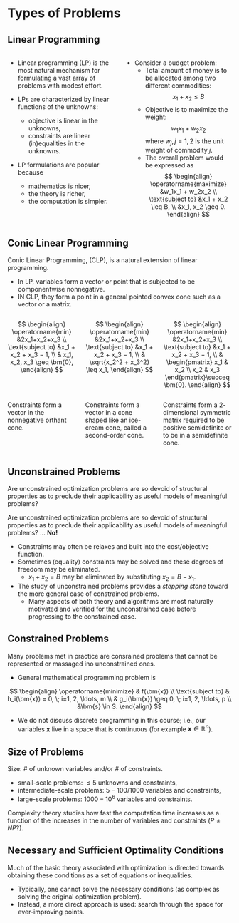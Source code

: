 <!-- # Types of Problems {visibility="uncounted"} -->
# Types of Problems

## Linear Programming {.smaller}

:::: {.columns}

::: {.column width="50%"}

* Linear programming (LP) is the most natural mechanism for formulating a vast 
array of problems with modest effort.

* LPs are characterized by linear functions of the unknowns:
  - objective is linear in the unknowns,
  - constraints are linear (in)equalities in the unknowns.

* LP formulations are popular because
  - mathematics is nicer,
  - the theory is richer,
  - the computation is simpler.

:::

::: {.column width="50%"}

* Consider a budget problem:
  - Total amount of money is to be allocated among two different commodities:
  $$ 
  x_1 + x_2 \leq B
  $$
  - Objective is to maximize the weight:
  $$
  w_1 x_1 + w_2 x_2
  $$
  where $w_j, \, j=1,2$ is the unit weight of commodity $j$.
  - The overall problem would be expressed as
  $$
  \begin{align}
    \operatorname{maximize} &w_1x_1 + w_2x_2 \\
    \text{subject to} &x_1 + x_2 \leq B, \\
     &x_1, x_2 \geq 0.
  \end{align}
  $$
:::

::::

## Conic Linear Programming {.smaller}

Conic Linear Programming, (CLP), is a natural extension of linear programming.

* In LP, variables form a vector or point that is subjected to be componentwise
nonnegative.
* IN CLP, they form a point in a general pointed convex cone such as a vector or
a matrix.

:::: {.columns}

::: {.column width="33%"}
$$
\begin{align}
\operatorname{min} &2x_1+x_2+x_3 \\
\text{subject to} &x_1 + x_2 + x_3 = 1, \\
& x_1, x_2, x_3 \geq \bm{0},
\end{align}
$$
:::


::: {.column width="33%"}
$$
\begin{align}
\operatorname{min} &2x_1+x_2+x_3 \\
\text{subject to} &x_1 + x_2 + x_3 = 1, \\
& \sqrt{x_2^2 + x_3^2} \leq x_1,
\end{align}
$$
:::

::: {.column width="33%"}
$$
\begin{align}
\operatorname{min} &2x_1+x_2+x_3 \\
\text{subject to} &x_1 + x_2 + x_3 = 1, \\
& \begin{pmatrix} x_1 & x_2 \\ x_2 & x_3 \end{pmatrix}\succeq \bm{0}.
\end{align}
$$
:::

::::

:::: {.columns}

::: {.column width="33%"}

::: {.callout-tip appearance="minimal"}
Constraints form a vector in the nonnegative orthant cone.
:::

:::


::: {.column width="33%"}

::: {.callout-tip appearance="minimal"}
Constraints form a vector in a cone shaped like an ice-cream cone, called a
second-order cone.
:::

:::

::: {.column width="33%"}

::: {.callout-tip appearance="minimal"}
Constraints form a $2$-dimensional symmetric matrix required to be positive
semidefinite or to be in a semidefinite cone.
:::

:::

::::



## Unconstrained Problems {.smaller}

::: {.r-stack}

::: {.fragment fragment-index=0 .fade-out}
Are unconstrained optimization problems are so devoid of structural
properties as to preclude their applicability as useful models of meaningful
problems?
:::

::: {.fragment fragment-index=1}
Are unconstrained optimization problems are so devoid of structural
properties as to preclude their applicability as useful models of meaningful
problems? ... __No!__

* Constraints may often be relaxes and built into the cost/objective function.
* Sometimes (equality) constraints may be solved and these degrees of freedom
may be eliminated.
  - $x_1 + x_2 = B$ may be eliminated by substituting $x_2 = B - x_1$.

* The study of unconstrained problems provides a _stepping stone_ toward the
more general case of constrained problems.
  - Many aspects of both theory and algorithms are most naturally motivated and
    verified for the unconstrained case before progressing to the constrained
    case.
:::

:::


## Constrained Problems {.smaller}

Many problems met in practice are consrained problems that cannot be represented
or massaged ino unconstrained ones.

* General mathematical programming problem is

$$
\begin{align}
\operatorname{minimize} & f(\bm{x}) \\
\text{subject to} & h_i(\bm{x}) = 0, \; i=1, 2, \ldots, m \\
 & g_i(\bm{x}) \geq 0, \; i=1, 2, \ldots, p \\
 &\bm{s} \in S.
\end{align}
$$

* We do not discuss discrete programming in this course; i.e., our variables
$\bm{x}$ live in a space that is continuous (for example $\bm{x} \in \mathbb{R}^n$).


## Size of Problems {.smaller}

Size: \# of unknown variables and/or \# of constraints.

* small-scale problems: $\leq 5$ unknowns and constraints,
* intermediate-scale problems: $5 - 100/1000$ variables and constraints,
* large-scale problems: $1000 - 10^6$ variables and constraints.

:::{.callout-tip appearance="minimal"}
Complexity theory studies how fast the computation time increases as a function
of the increases in the number of variables and constraints ($P \neq NP$?).
:::

:::{.callout-important appearance="default"}
## Necessary and Sufficient Optimality Conditions
Much of the basic theory associated with optimization is directed towards
obtaining these conditions as a set of equations or inequalities.

* Typically, one cannot solve the necessary conditions (as complex as solving the
original optimization problem).
* Instead, a more direct approach is used: search through the space for
ever-improving points.
:::
